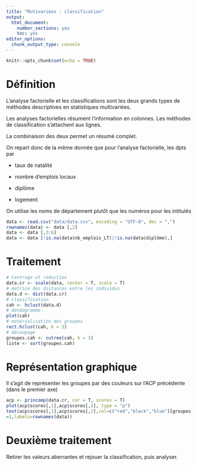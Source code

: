 ```yaml
---
title: "Mutivariées : classification"
output:
  html_document:
    number_sections: yes
    toc: yes
editor_options:
  chunk_output_type: console
---
```


```r
knitr::opts_chunk$set(echo = TRUE)
```

# Définition

L'analyse factorielle et les classifications sont les deux grands types de méthodes 
descriptives en statistiques multivariées.

Les analyses factorielles résument l'information en colonnes. Les méthodes de classification
s'attachent aux lignes.

La combinaison des deux permet un résumé complet.

On repart donc de la même donnée que pour l'analyse factorielle, les dpts par 

- taux de natalité

- nombre d'emplois locaux

- diplôme

- logement

On utilise les noms de département plutôt que les numéros pour les intitulés

```r
data <- read.csv("data/data.csv", encoding = "UTF-8", dec = ",")
rownames(data) <- data [,2]
data <- data [,3:6]
data <- data [!is.na(data$nb_emplois_LT)|!is.na(data$diplôme),]
```



# Traitement

```r
# Centrage et réduction
data.cr <- scale(data, center = T, scale = T)
# matrice des distances entre les individus
data.d <- dist(data.cr)
# classification
cah <- hclust(data.d)
# dendogramme
plot(cah)
# matérialisation des groupes
rect.hclust(cah, k = 3)
# découpage
groupes.cah <- cutree(cah, k = 3)
liste <- sort(groupes.cah)
```

# Représentation graphique

Il s'agit de représenter les groupes par des couleurs sur l'ACP précédente (dans
le premier axe)

```r
acp <- princomp(data.cr, cor = T, scores = T)
plot(acp$scores[,1],acp$scores[,2], type = "p")
text(acp$scores[,1],acp$scores[,2],col=c("red","black","blue")[groupes.cah],cex
=1,labels=rownames(data))
```

# Deuxième traitement

Retirer les valeurs aberrantes et rejouer la classification, puis analyser.



